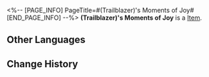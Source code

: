 <%-- [PAGE_INFO]
PageTitle=#(Trailblazer)'s Moments of Joy#
[END_PAGE_INFO] --%>
{{Item Infobox
|id          = 254001
|image       = Item (Trailblazer)'s Moments of Joy.png{{subst:void|<!--$UPLOAD:<<SpriteOutput/ItemFigures/254001_Miss_PlayerGirl.png>-<Item (Trailblazer)'s Moments of Joy.png>-<Item Icons>>-->}}
|type        = 
|invCategory = 
|rarity      = 5
|effect      = 
|description = In the endless river of time, each drop of joy is worthy of a place in the pockets of memory, to be treasured eternally and savored time and time again.
}}
'''(Trailblazer)'s Moments of Joy''' is a [[Item]].

==Other Languages==
{{Other Languages
|en   = (Trailblazer)'s Moments of Joy
|zhs  = (开拓者)的欢乐时光
|zht  = (開拓者)的歡樂時光
|ja   = (開拓者)の楽しい時間
|ko   = (개척자)의 즐거운 시간
|es   = La felicidad de (Trazacaminos)
|fr   = Les bons moments de ({{MC|m=Pionnier|f=Pionnière}})
|ru   = Радостные мгновения: (Первопроходец)
|th   = ช่วงเวลาแห่งความสุขของ (ผู้บุกเบิก)
|vi   = Thời Gian Vui Vẻ Của (Nhà Khai Phá)
|de   = (Trailblazer)s Momente der Freude
|id   = Masa-Masa Menyenangkan (Trailblazer)
|pt   = Momentos Alegres de (Desbrava{{MC|m=dor|f=dora}})
}}

==Change History==
{{Change History|3.2}}